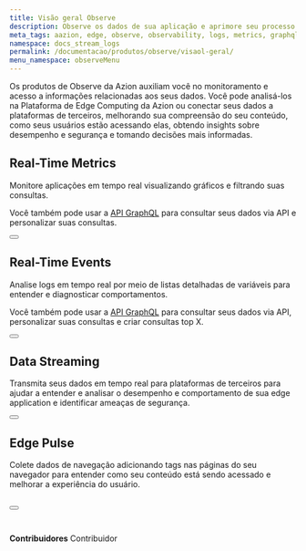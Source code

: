 ```yaml
---
title: Visão geral Observe
description: Observe os dados de sua aplicação e aprimore seu processo de tomada de decisão.
meta_tags: aazion, edge, observe, observability, logs, metrics, graphql, stream, navigation
namespace: docs_stream_logs
permalink: /documentacao/produtos/observe/visaol-geral/
menu_namespace: observeMenu
---
```



Os produtos de Observe da Azion auxiliam você no monitoramento e acesso a informações relacionadas aos seus dados. Você pode analisá-los na Plataforma de Edge Computing da Azion ou conectar seus dados a plataformas de terceiros, melhorando sua compreensão do seu conteúdo, como seus usuários estão acessando elas, obtendo insights sobre desempenho e segurança e tomando decisões mais informadas.

## Real-Time Metrics

Monitore aplicações em tempo real visualizando gráficos e filtrando suas consultas.

Você também pode usar a [API GraphQL](/pt-br/documentacao/produtos/graphql-api/visao-geral/) para consultar seus dados via API e personalizar suas consultas.

<Button href="xxx" text="ir para monitorar aplicações" variant="secondary" target="_blank"></Button>

## Real-Time Events

Analise logs em tempo real por meio de listas detalhadas de variáveis para entender e diagnosticar comportamentos.

Você também pode usar a [API GraphQL](/pt-br/documentacao/produtos/graphql-api/visao-geral/) para consultar seus dados via API, personalizar suas consultas e criar consultas top X.

<Button href="xxx" text="ir para analisar logs" variant="secondary" target="_blank"></Button>

## Data Streaming

Transmita seus dados em tempo real para plataformas de terceiros para ajudar a entender e analisar o desempenho e comportamento de sua edge application e identificar ameaças de segurança.

<Button href="xxx" text="ir para transmitir dados" variant="secondary" target="_blank"></Button>

## Edge Pulse

Colete dados de navegação adicionando tags nas páginas do seu navegador para entender como seu conteúdo está sendo acessado e melhorar a experiência do usuário.

<Button href="xxx" text="ir coletar dados de navegação" variant="secondary" target="_blank"></Button>
<br /><br />
---


**Contribuidores** <ContributorList>Contribuidor</ContributorList>
